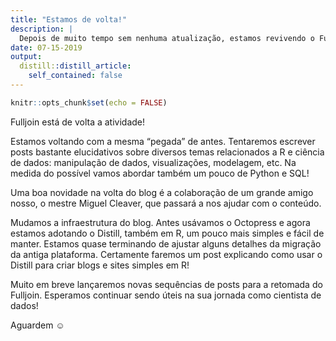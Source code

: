 ```yaml
---
title: "Estamos de volta!"
description: |
  Depois de muito tempo sem nenhuma atualização, estamos revivendo o Fulljoin!
date: 07-15-2019
output:
  distill::distill_article:
    self_contained: false
---
```


```r
knitr::opts_chunk$set(echo = FALSE)
```


Fulljoin está de volta a atividade!

Estamos voltando com a mesma "pegada" de antes. Tentaremos escrever posts bastante elucidativos sobre diversos temas relacionados a R e ciência de dados: manipulação de dados, visualizações, modelagem, etc. Na medida do possível vamos abordar também um pouco de Python e SQL!

Uma boa novidade na volta do blog é a colaboração de um grande amigo nosso, o mestre Miguel Cleaver, que passará a nos ajudar com o conteúdo. 

Mudamos a infraestrutura do blog. Antes usávamos o Octopress e agora estamos adotando o Distill, também em R, um pouco mais simples e fácil de manter. Estamos quase terminando de ajustar alguns detalhes da migração da antiga plataforma. Certamente faremos um post explicando como usar o Distill para criar blogs e sites simples em R!

Muito em breve lançaremos novas sequências de posts para a retomada do Fulljoin. Esperamos continuar sendo úteis na sua jornada como cientista de dados!

Aguardem ☺



